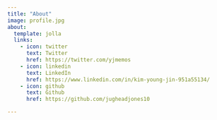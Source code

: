```yaml
---
title: "About"
image: profile.jpg
about:
  template: jolla
  links:
    - icon: twitter
      text: Twitter
      href: https://twitter.com/yjmemos
    - icon: linkedin
      text: LinkedIn
      href: https://www.linkedin.com/in/kim-young-jin-951a55134/
    - icon: github
      text: Github
      href: https://github.com/jugheadjones10

---
```

